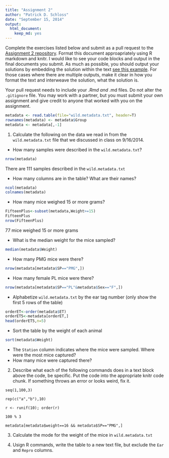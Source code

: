 ```yaml
---
title: "Assignment 2"
author: "Patrick D. Schloss"
date: "September 15, 2014"
output:
  html_document:
    keep_md: yes
---
```


Complete the exercises listed below and submit as a pull request to the [Assignment 2 repository](http://www.github.com/microbialinformatics/assignment02).  Format this document approapriately using R markdown and knitr. I would like to see your code blocks and output in the final documents you submit. As much as possible, you should output your solutions by embedding the solution within the text [see this example](https://github.com/microbialinformatics/assignment02/blob/master/example.Rmd). For those cases where there are multiple outputs, make it clear in how you format the text and interweave the solution, what the solution is.

Your pull request needs to include your *.Rmd and *.md files. Do not alter the `.gitignore` file. You may work with a partner, but you must submit your own assignment and give credit to anyone that worked with you on the assignment.

```r
metadata <- read.table(file="wild.metadata.txt", header=T)
rownames(metadata) <- metadata$Group
metadata <- metadata[,-1]
```

1.  Calculate the following on the data we read in from the `wild.metadata.txt` file that we discussed in class on 9/16/2014.

  * How many samples were described in the `wild.metadata.txt`?
  ```r
  nrow(metadata)
  ```
  There are 111 samples described in the `wild.metadata.txt`
  
  * How many columns are in the table? What are their names?
  ```r
  ncol(metadata)
  colnames(metadata)
  ```
  
  * How many mice weighed 15 or more grams?
  ```r
  FifteenPlus<-subset(metadata,Weight>=15)
  FifteenPlus
  nrow(FifteenPlus)

  ```
  77 mice weighed 15 or more grams
  
  * What is the median weight for the mice sampled?
  ```r
  median(metadata$Weight)
  ```
  
  * How many PMG mice were there?
  ```r
  nrow(metadata[metadata$SP=="PMG",])
  ```
  
  * How many female PL mice were there? 
  ```r
  nrow(metadata[metadata$SP=="PL"&metadata$Sex=="F",])
  ```
  
  * Alphabetize `wild.metadata.txt` by the ear tag number (only show the first 5 rows of the table)
  ```r
 orderET<-order(metadata$ET)
 orderET5<-metadata[orderET,]
 head(orderET5,n=5)
  ```
  
  * Sort the table by the weight of each animal
  
  ```r
  sort(metadata$Weight)
  ```
  
  * The `Station` column indicates where the mice were sampled. Where were the most mice captured?
  * How many mice were captured there?


2.	Describe what each of the following commands does in a text block above the code, be specific. Put the code into the appropriate knitr code chunk. If something throws an error or looks weird, fix it.

```
seq(1,100,3)
```

```
rep(c("a","b"),10)
```

```
r <- runif(10); order(r)
```

```
100 % 3
```

```
metadata[metadata$weight==16 && metadata$SP=="PMG",]
```


3.	Calculate the mode for the weight of the mice in `wild.metadata.txt`


4.	Usign R commands, write the table to a new text file, but exclude the `Ear` and `Repro` columns.

